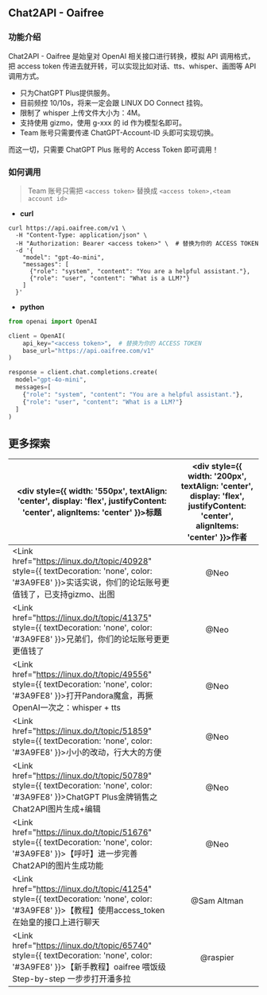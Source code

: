

## Chat2API - Oaifree



### 功能介绍

Chat2API - Oaifree 是始皇对 OpenAI 相关接口进行转换，模拟 API 调用格式，把 access token 传进去就开转，可以实现比如对话、tts、whisper、画图等 API 调用方式。

- 只为ChatGPT Plus提供服务。
- 目前频控 10/10s，将来一定会跟 LINUX DO Connect 挂钩。
- 限制了 whisper 上传文件大小为：4M。
- 支持使用 gizmo，使用 g-xxx 的 id 作为模型名即可。
- Team 账号只需要传递 ChatGPT-Account-ID 头即可实现切换。

而这一切，只需要 ChatGPT Plus 账号的 Access Token 即可调用！

### 如何调用

> Team 账号只需把 `<access token>` 替换成 `<access token>,<team account id>`

- **curl**
```shell copy filename="curl"
curl https://api.oaifree.com/v1 \
  -H "Content-Type: application/json" \
  -H "Authorization: Bearer <access token>" \  # 替换为你的 ACCESS TOKEN
  -d '{
    "model": "gpt-4o-mini",
    "messages": [
      {"role": "system", "content": "You are a helpful assistant."},
      {"role": "user", "content": "What is a LLM?"}
    ]
  }'
```

- **python**
```python copy filename="python"
from openai import OpenAI

client = OpenAI(
    api_key="<access token>",  # 替换为你的 ACCESS TOKEN
    base_url="https://api.oaifree.com/v1"
)

response = client.chat.completions.create(
  model="gpt-4o-mini",
  messages=[
    {"role": "system", "content": "You are a helpful assistant."},
    {"role": "user", "content": "What is a LLM?"}
  ]
)
```

## 更多探索

|<div style={{ width: '550px', textAlign: 'center', display: 'flex', justifyContent: 'center', alignItems: 'center' }}>标题</div>| <div style={{ width: '200px', textAlign: 'center', display: 'flex', justifyContent: 'center', alignItems: 'center' }}>作者</div> |
|------|:------:|
| <Link href="https://linux.do/t/topic/40928" style={{ textDecoration: 'none', color: '#3A9FE8' }}>实话实说，你们的论坛账号更值钱了，已支持gizmo、出图</Link> | @Neo |
| <Link href="https://linux.do/t/topic/41375" style={{ textDecoration: 'none', color: '#3A9FE8' }}>兄弟们，你们的论坛账号更更更值钱了</Link> | @Neo |
| <Link href="https://linux.do/t/topic/49556" style={{ textDecoration: 'none', color: '#3A9FE8' }}>打开Pandora魔盒，再撅OpenAI一次之：whisper + tts</Link> | @Neo |
| <Link href="https://linux.do/t/topic/51859" style={{ textDecoration: 'none', color: '#3A9FE8' }}>小小的改动，行大大的方便</Link> | @Neo |
| <Link href="https://linux.do/t/topic/50789" style={{ textDecoration: 'none', color: '#3A9FE8' }}>ChatGPT Plus金牌销售之Chat2API图片生成+编辑</Link> | @Neo |
| <Link href="https://linux.do/t/topic/51676" style={{ textDecoration: 'none', color: '#3A9FE8' }}>【呼吁】进一步完善Chat2API的图片生成功能</Link> | @Neo |
| <Link href="https://linux.do/t/topic/41254" style={{ textDecoration: 'none', color: '#3A9FE8' }}>【教程】使用access_token在始皇的接口上进行聊天</Link> | @Sam Altman |
| <Link href="https://linux.do/t/topic/65740" style={{ textDecoration: 'none', color: '#3A9FE8' }}>【新手教程】oaifree 喂饭级 Step-by-step 一步步打开潘多拉</Link> | @raspier |
